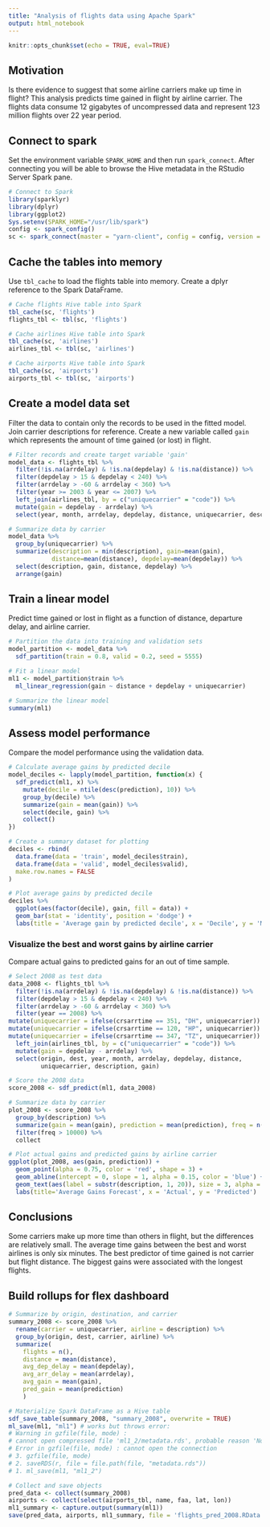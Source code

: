 ```yaml
---
title: "Analysis of flights data using Apache Spark"
output: html_notebook
---
```


```r
knitr::opts_chunk$set(echo = TRUE, eval=TRUE)
```

## Motivation

Is there evidence to suggest that some airline carriers make up time in flight? This analysis predicts time gained in flight by airline carrier. The flights data consume 12 gigabytes of uncompressed data and represent 123 million flights over 22 year period.

## Connect to spark

Set the environment variable `SPARK_HOME` and then run `spark_connect`. After connecting you will be able to browse the Hive metadata in the RStudio Server Spark pane.

```r
# Connect to Spark
library(sparklyr)
library(dplyr)
library(ggplot2)
Sys.setenv(SPARK_HOME="/usr/lib/spark")
config <- spark_config()
sc <- spark_connect(master = "yarn-client", config = config, version = '1.6.2')
```

## Cache the tables into memory

Use `tbl_cache` to load the flights table into memory. Create a dplyr reference to the Spark DataFrame.

```r
# Cache flights Hive table into Spark
tbl_cache(sc, 'flights')
flights_tbl <- tbl(sc, 'flights')

# Cache airlines Hive table into Spark
tbl_cache(sc, 'airlines')
airlines_tbl <- tbl(sc, 'airlines')

# Cache airports Hive table into Spark
tbl_cache(sc, 'airports')
airports_tbl <- tbl(sc, 'airports')
```

## Create a model data set

Filter the data to contain only the records to be used in the fitted model. Join carrier descriptions for reference. Create a new variable called `gain` which represents the amount of time gained (or lost) in flight.

```r
# Filter records and create target variable 'gain'
model_data <- flights_tbl %>%
  filter(!is.na(arrdelay) & !is.na(depdelay) & !is.na(distance)) %>%
  filter(depdelay > 15 & depdelay < 240) %>%
  filter(arrdelay > -60 & arrdelay < 360) %>%
  filter(year >= 2003 & year <= 2007) %>%
  left_join(airlines_tbl, by = c("uniquecarrier" = "code")) %>%
  mutate(gain = depdelay - arrdelay) %>%
  select(year, month, arrdelay, depdelay, distance, uniquecarrier, description, gain)

# Summarize data by carrier
model_data %>%
  group_by(uniquecarrier) %>%
  summarize(description = min(description), gain=mean(gain), 
            distance=mean(distance), depdelay=mean(depdelay)) %>%
  select(description, gain, distance, depdelay) %>%
  arrange(gain)
```

## Train a linear model

Predict time gained or lost in flight as a function of distance, departure delay, and airline carrier.

```r
# Partition the data into training and validation sets
model_partition <- model_data %>% 
  sdf_partition(train = 0.8, valid = 0.2, seed = 5555)

# Fit a linear model
ml1 <- model_partition$train %>%
  ml_linear_regression(gain ~ distance + depdelay + uniquecarrier)

# Summarize the linear model
summary(ml1)
```

## Assess model performance

Compare the model performance using the validation data.

```r
# Calculate average gains by predicted decile
model_deciles <- lapply(model_partition, function(x) {
  sdf_predict(ml1, x) %>%
    mutate(decile = ntile(desc(prediction), 10)) %>%
    group_by(decile) %>%
    summarize(gain = mean(gain)) %>%
    select(decile, gain) %>%
    collect()
})

# Create a summary dataset for plotting
deciles <- rbind(
  data.frame(data = 'train', model_deciles$train),
  data.frame(data = 'valid', model_deciles$valid),
  make.row.names = FALSE
)

# Plot average gains by predicted decile
deciles %>%
  ggplot(aes(factor(decile), gain, fill = data)) +
  geom_bar(stat = 'identity', position = 'dodge') +
  labs(title = 'Average gain by predicted decile', x = 'Decile', y = 'Minutes')
```

### Visualize the best and worst gains by airline carrier

Compare actual gains to predicted gains for an out of time sample.

```r
# Select 2008 as test data
data_2008 <- flights_tbl %>%
  filter(!is.na(arrdelay) & !is.na(depdelay) & !is.na(distance)) %>%
  filter(depdelay > 15 & depdelay < 240) %>%
  filter(arrdelay > -60 & arrdelay < 360) %>%
  filter(year == 2008) %>%
mutate(uniquecarrier = ifelse(crsarrtime == 351, "DH", uniquecarrier)) %>%
mutate(uniquecarrier = ifelse(crsarrtime == 120, "HP", uniquecarrier)) %>%
mutate(uniquecarrier = ifelse(crsarrtime == 347, "TZ", uniquecarrier)) %>%
  left_join(airlines_tbl, by = c("uniquecarrier" = "code")) %>%
  mutate(gain = depdelay - arrdelay) %>%
  select(origin, dest, year, month, arrdelay, depdelay, distance, 
         uniquecarrier, description, gain)

# Score the 2008 data
score_2008 <- sdf_predict(ml1, data_2008)

# Summarize data by carrier
plot_2008 <- score_2008 %>%
  group_by(description) %>%
  summarize(gain = mean(gain), prediction = mean(prediction), freq = n()) %>%
  filter(freq > 10000) %>%
  collect

# Plot actual gains and predicted gains by airline carrier
ggplot(plot_2008, aes(gain, prediction)) + 
  geom_point(alpha = 0.75, color = 'red', shape = 3) +
  geom_abline(intercept = 0, slope = 1, alpha = 0.15, color = 'blue') +
  geom_text(aes(label = substr(description, 1, 20)), size = 3, alpha = 0.75, vjust = -1) +
  labs(title='Average Gains Forecast', x = 'Actual', y = 'Predicted')
```

## Conclusions

Some carriers make up more time than others in flight, but the differences are relatively small. The average time gains between the best and worst airlines is only six minutes. The best predictor of time gained is not carrier but flight distance. The biggest gains were associated with the longest flights.

## Build rollups for flex dashboard

```r
# Summarize by origin, destination, and carrier
summary_2008 <- score_2008 %>%
  rename(carrier = uniquecarrier, airline = description) %>%
  group_by(origin, dest, carrier, airline) %>%
  summarize(
    flights = n(),
    distance = mean(distance),
    avg_dep_delay = mean(depdelay),
    avg_arr_delay = mean(arrdelay),
    avg_gain = mean(gain),
    pred_gain = mean(prediction)
    )

# Materialize Spark DataFrame as a Hive table
sdf_save_table(summary_2008, "summary_2008", overwrite = TRUE)
ml_save(ml1, "ml1") # works but throws error:
# Warning in gzfile(file, mode) :
# cannot open compressed file 'ml1_2/metadata.rds', probable reason 'No such file or directory'
# Error in gzfile(file, mode) : cannot open the connection
# 3. gzfile(file, mode)
# 2. saveRDS(r, file = file.path(file, "metadata.rds"))
# 1. ml_save(ml1, "ml1_2")

# Collect and save objects
pred_data <- collect(summary_2008)
airports <- collect(select(airports_tbl, name, faa, lat, lon))
ml1_summary <- capture.output(summary(ml1))
save(pred_data, airports, ml1_summary, file = 'flights_pred_2008.RData')
```


